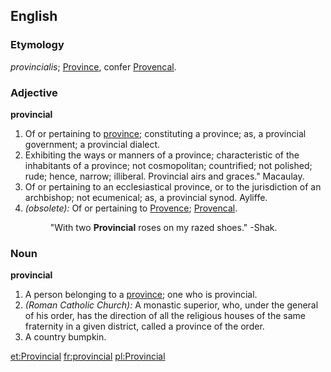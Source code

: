 ==English==

{{webster}}
===Etymology===
{{L.}} ''provincialis''; [[Province]], confer [[Provencal]].

===Adjective===
'''provincial'''
# Of or pertaining to [[province]]; constituting a province; as, a provincial government; a provincial dialect.
# Exhibiting the ways or manners of a province; characteristic of the inhabitants of a province; not cosmopolitan; countrified; not polished; rude; hence, narrow; illiberal.  Provincial airs and graces." Macaulay.
# Of or pertaining to an ecclesiastical province, or to the jurisdiction of an archbishop; not ecumenical; as, a provincial synod.  Ayliffe.
# ''(obsolete):'' Of or pertaining to [[Provence]]; [[Provencal]].
#:"With two '''Provincial''' roses on my razed shoes."  -Shak.

===Noun===
'''provincial'''
# A person belonging to a [[province]]; one who is provincial.
# ''(Roman Catholic Church):'' A monastic superior, who, under the general of his order, has the direction of all the religious houses of the same fraternity in a given district, called a province of the order.
# A country bumpkin.

[[et:Provincial]]
[[fr:provincial]]
[[pl:Provincial]]